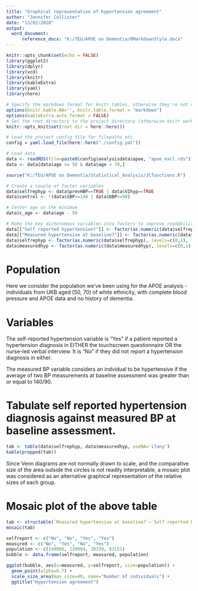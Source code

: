 ```yaml
---
title: "Graphical representation of hypertension agreement"
author: "Jennifer Collister"
date: "13/02/2020"
output: 
  word_document:
      reference_docx: "K:/TEU/APOE on Dementia/RMarkdownStyle.docx"
---
```


```r
knitr::opts_chunk$set(echo = FALSE)
library(ggplot2)
library(dplyr)
library(vcd)
library(knitr)
library(kableExtra)
library(yaml)
library(here)

# Specify the markdown format for knitr tables, otherwise they're not compatible with kableExtra
options(knitr.kable.NA='', knitr.table.format = "markdown")
options(kableExtra.auto_format = FALSE)
# Set the root directory to the project directory (otherwise knitr works in the directory of the Rmd file by default)
knitr::opts_knit$set(root.dir = here::here())

# Load the project config file for filepaths etc
config = yaml.load_file(here::here("./config.yml"))

# Load data
data <- readRDS(file=paste0(config$analysisdata$apoe, "apoe_excl.rds"))
data <- data[data$age >= 50 & data$age < 70,]

source("K:/TEU/APOE on Dementia/Statistical_Analysis/JCfunctions.R")
```

```r
# Create a couple of factor variables
data$selfrephyp <- data$prevHBP==TRUE | data$VIhyp==TRUE
data$control <- !(data$SBP>=140 | data$DBP>=90)

# Center age on the minimum
data$c_age <- data$age - 50

# Make the key dichotomous variables into factors to improve readability of outputs
data[["Self reported hypertension?"]] <- factor(as.numeric(data$selfrephyp), levels=c(0,1), labels=c("No", "Yes"))
data[["Measured hypertensive at baseline?"]] <- factor(as.numeric(data$measuredhyp), levels=c(0,1), labels=c("No", "Yes"))
data$selfrephyp <- factor(as.numeric(data$selfrephyp), levels=c(0,1), labels=c("Did not report hypertension", "Self-reported hypertensive"))
data$measuredhyp <- factor(as.numeric(data$measuredhyp), levels=c(0,1), labels=c("Not hypertensive at baseline", "Measured hypertensive at baseline"))

```

# Population

Here we consider the population we've been using for the APOE analysis - individuals from UKB aged [50, 70) of white ethnicity, with complete blood pressure and APOE data and no history of dementia.

# Variables

The self-reported hypertension variable is "Yes" if a patient reported a hypertension diagnosis in EITHER the touchscreen questionnaire OR the nurse-led verbal interview. It is "No" if they did not report a hypertension diagnosis in either.

The measured BP variable considers an indvidual to be hypertensive if the average of two BP measurements at baseline assessment was greater than or equal to 140/90.

# Tabulate self reported hypertension diagnosis against measured BP at baseline assessment.

```r

tab <- table(data$selfrephyp, data$measuredhyp, useNA='ifany')
kable(propped(tab))

```

Since Venn diagrams are not normally drawn to scale, and the comparative size of the area outside the circles is not readily interpretable, a mosaic plot was considered as an alternative graphical representation of the relative sizes of each group.


# Mosaic plot of the above table

```r

tab <- structable(`Measured hypertensive at baseline?`~`Self reported hypertension?`, data=data)
mosaic(tab)

```




```r

selfreport <- c("No", "No", "Yes", "Yes")
measured <- c("No", "Yes", "No", "Yes")
population <- c(199986, 120904, 38339, 83151)
bubble <- data.frame(selfreport, measured, population)

ggplot(bubble, aes(x=measured, y=selfreport, size=population)) + 
  geom_point(alpha=0.7) +
  scale_size_area(max_size=40, name="Number of individuals") +
  ggtitle("Hypertension agreement")

```

